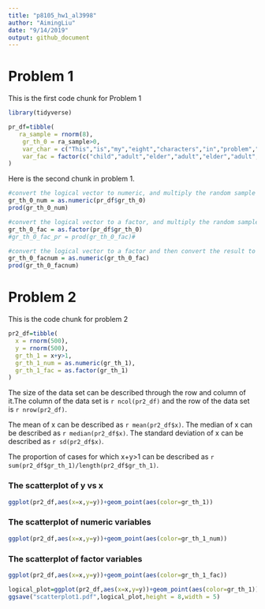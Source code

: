 ```yaml
---
title: "p8105_hw1_al3998"
author: "AimingLiu"
date: "9/14/2019"
output: github_document
---
```

# Problem 1

This is the first code chunk for Problem 1

```r
library(tidyverse)

pr_df=tibble(
   ra_sample = rnorm(8),
    gr_th_0 = ra_sample>0,
    var_char = c("This","is","my","eight","characters","in","problem","one"),
    var_fac = factor(c("child","adult","elder","adult","elder","adult","child","adult"),levels=c("child","adult","elder"))
)
```

Here is the second chunk in problem 1.
```r
#convert the logical vector to numeric, and multiply the random sample by the result#
gr_th_0_num = as.numeric(pr_df$gr_th_0)
prod(gr_th_0_num)

#convert the logical vector to a factor, and multiply the random sample by the result#
gr_th_0_fac = as.factor(pr_df$gr_th_0)
#gr_th_0_fac_pr = prod(gr_th_0_fac)#

#convert the logical vector to a factor and then convert the result to numeric, and multiply the random sample by the result#
gr_th_0_facnum = as.numeric(gr_th_0_fac)
prod(gr_th_0_facnum)
```

# Problem 2
This is the code chunk for problem 2
```r
pr2_df=tibble(
  x = rnorm(500),
  y = rnorm(500),
  gr_th_1 = x+y>1,
  gr_th_1_num = as.numeric(gr_th_1),
  gr_th_1_fac = as.factor(gr_th_1)
)
```
The size of the data set can be described through the row and column of it.The column of the data set is `r ncol(pr2_df)` and the row of the data set is `r nrow(pr2_df)`.

The mean of x can be described as `r mean(pr2_df$x)`.
The median of x can be described as `r median(pr2_df$x)`.
The standard deviation of x can be described as `r sd(pr2_df$x)`.

The proportion of cases for which x+y>1 can be described as `r sum(pr2_df$gr_th_1)/length(pr2_df$gr_th_1)`.

### The scatterplot of y vs x
```r
ggplot(pr2_df,aes(x=x,y=y))+geom_point(aes(color=gr_th_1))
```

### The scatterplot of numeric variables
```r
ggplot(pr2_df,aes(x=x,y=y))+geom_point(aes(color=gr_th_1_num))
```

### The scatterplot of factor variables
```r
ggplot(pr2_df,aes(x=x,y=y))+geom_point(aes(color=gr_th_1_fac))
```

```r
logical_plot=ggplot(pr2_df,aes(x=x,y=y))+geom_point(aes(color=gr_th_1))
ggsave("scatterplot1.pdf",logical_plot,height = 8,width = 5)
```
